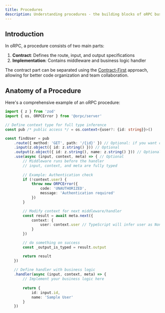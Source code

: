 ```yaml
---
title: Procedures
description: Understanding procedures - the building blocks of oRPC business logic
---
```


## Introduction

In oRPC, a procedure consists of two main parts:
1. **Contract**: Defines the route, input, and output specifications
2. **Implementation**: Contains middleware and business logic handler

The contract part can be separated using the [Contract-First](/docs/contract-first) approach, allowing for better code organization and team collaboration.

## Anatomy of a Procedure

Here's a comprehensive example of an oRPC procedure:

```ts twoslash
import { z } from 'zod'
import { os, ORPCError } from '@orpc/server'

// Define context type for full type inference
const pub /* public access */ = os.context<{user?: {id: string}}>()

const findUser = pub
    .route({ method: 'GET', path: '/{id}' }) // Optional: if you want custom api under OpenAPI Specifications
    .input(z.object({ id: z.string() })) // Optional
    .output(z.object({ id: z.string(), name: z.string() })) // Optional
    .use(async (input, context, meta) => { // Optional
        // Middleware runs before the handler
        // input, context, and meta are fully typed
        
        // Example: Authentication check
        if (!context.user) {
            throw new ORPCError({
                code: 'UNAUTHORIZED',
                message: 'Authentication required'
            })
        }

        // Modify context for next middleware/handler
        const result = await meta.next({
            context: {
                user: context.user // TypeScript will infer user as NonNullable
            }
        })

        // do something on success
        const _output_is_typed = result.output

        return result
    })
    
    // Define handler with business logic
    .handler(async (input, context, meta) => {
        // Implement your business logic here
        
        return {
            id: input.id,
            name: 'Sample User'
        }
    })
```
